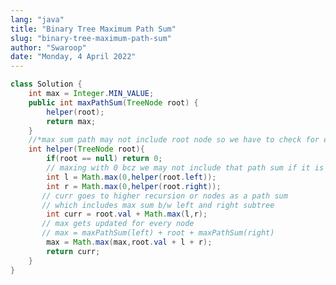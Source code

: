 ```yaml
---
lang: "java"
title: "Binary Tree Maximum Path Sum"
slug: "binary-tree-maximum-path-sum"
author: "Swaroop"
date: "Monday, 4 April 2022"
---
```

```java
class Solution {
    int max = Integer.MIN_VALUE;
    public int maxPathSum(TreeNode root) {
        helper(root);
        return max;
    }
    //*max sum path may not include root node so we have to check for every node
    int helper(TreeNode root){
        if(root == null) return 0;
        // maxing with 0 bcz we may not include that path sum if it is -ve.
        int l = Math.max(0,helper(root.left));
        int r = Math.max(0,helper(root.right));
       // curr goes to higher recursion or nodes as a path sum
       // which includes max sum b/w left and right subtree
        int curr = root.val + Math.max(l,r);
       // max gets updated for every node
       // max = maxPathSum(left) + root + maxPathSum(right)
        max = Math.max(max,root.val + l + r);
        return curr;
    }
}
```